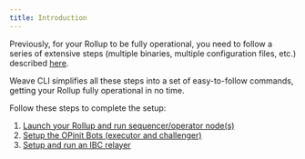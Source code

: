 ```yaml
---
title: Introduction
---
```


Previously, for your Rollup to be fully operational, 
you need to follow a series of extensive steps (multiple binaries, multiple configuration files, etc.) described [here](/nodes-and-rollups/deploying-rollups/rollup-deployment/introduction).

Weave CLI simplifies all these steps into a set of easy-to-follow commands, getting your Rollup fully operational in no time.

Follow these steps to complete the setup:

1. [Launch your Rollup and run sequencer/operator node(s)](/developers/developer-guides/tools/clis/weave-cli/rollup/launch)
2. [Setup the OPinit Bots (executor and challenger)](/developers/developer-guides/tools/clis/weave-cli/rollup/opinit-bots)
3. [Setup and run an IBC relayer](/developers/developer-guides/tools/clis/weave-cli/rollup/relayer)


